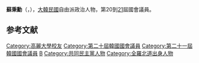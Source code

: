 {{BLP unsourced|time=2020-10-08T07:45:53+00:00}}
{{Infobox politician
| name = 蘇秉勳<br>{{lang|ko|소병훈}}
| image = Sobyunghoon.jpg
| caption = 
| birth_date = {{Birth date and age|1954|6|3}}
| birth_place = {{KOR}}[[全羅北道|全羅北道]][[群山市|群山市]]
| residence = {{KOR}}[[京畿道|京畿道]][[廣州市_(韓國)|廣州市]]
| nationality = {{ROK}}
| party = {{MPK}}
| other_names = 
| alma_mater = [[高麗大學|高麗大學]]
| office = {{flagicon|South Korea}} 第20-21屆[[韓國國會|韓國國會]]議員
| term_start = 2016年5月30日
| term_end = 
| constituency = [[京畿道|京畿道]][[廣州市_(韓國)|廣州市]]甲
| predecessor = 選區重劃（[[廣州市_(韓國)|廣州市]]：{{tsl|ko|노철래|盧喆來}}）
| successor = 
}}

'''蘇秉勳'''（{{kor|소병훈|蘇秉勳|So Byeong-hoon}}，{{bd|1954年|6月3日}}），[[大韓民國|大韓民國]]自由派政治人物，第20到[[第21屆大韓民國國會議員名單|21]]屆國會議員。

== 参考文献 ==
<references />

{{DEFAULTSORT:So Byeong-hoon}}
[[Category:高麗大學校友|Category:高麗大學校友]]
[[Category:第二十屆韓國國會議員|Category:第二十屆韓國國會議員]]
[[Category:第二十一屆韓國國會議員|Category:第二十一屆韓國國會議員]]
[[Category:蘇姓|B]]
[[Category:共同民主黨人物|Category:共同民主黨人物]]
[[Category:全羅北道出身人物|Category:全羅北道出身人物]]